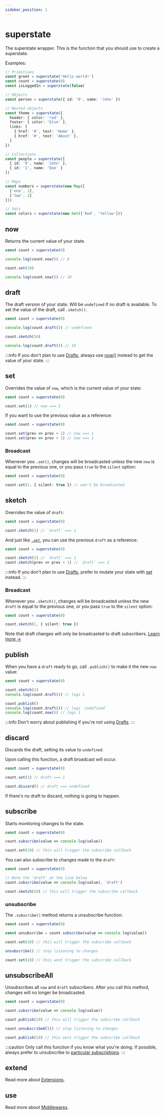 ```yaml
---
sidebar_position: 1
---
```


# superstate

The superstate wrapper. This is the function that you should use to create a superstate.

Examples:

```typescript
// Primitives
const greet = superstate('Hello world!')
const count = superstate(0)
const isLoggedIn = superstate(false)

// Objects
const person = superstate({ id: '0', name: 'John' })

// Nested objects
const theme = superstate({
  header: { color: 'red' },
  footer: { color: 'blue' },
  links: [
    { href: '#', text: 'Home' },
    { href: '#', text: 'About' },
  ]
})

// Collections
const people = superstate([
  { id: '0', name: 'John' },
  { id: '1', name: 'Doe' }
])

// Maps
const numbers = superstate(new Map([
  ['one', 1],
  ['two', 2]
]))

// Sets
const colors = superstate(new Set(['Red', 'Yellow']))
```


## now

Returns the current value of your state.

```ts
const count = superstate(0)

console.log(count.now()) // 0

count.set(10)

console.log(count.now()) // 10
```

## draft

The draft version of your state. Will be `undefined` if no draft is available. To set the value of the draft, call `.sketch()`.

```ts
const count = superstate(0)

console.log(count.draft()) // undefined

count.sketch(10)

console.log(count.draft()) // 10
```

:::info
If you don't plan to use [Drafts](/getting-started/drafts), always use [now()](#now) instead to get the value of your state.
:::

## set

Overrides the value of `now`, which is the current value of your state:

```typescript
const count = superstate(0)

count.set(1) // now === 1
```

If you want to use the previous value as a reference:

```typescript
const count = superstate(0)

count.set(prev => prev + 1) // now === 1
count.set(prev => prev + 1) // now === 2
```

### Broadcast

Whenever you `.set()`, changes will be broadcasted unless the new `now` is equal to the previous one,
or you pass `true` to the `silent` option:

```typescript
const count = superstate(0)

count.set(1, { silent: true }) // won't be broadcasted
```

## sketch

Overrides the value of `draft`:

```ts
const count = superstate(0)

count.sketch(1) // `draft` === 1
```

And just like [`.set`](#set), you can use the previous `draft` as a reference:

```ts
const count = superstate(0)

count.sketch(1) // `draft` === 1
count.sketch(prev => prev + 1) // `draft` === 2
```

:::info
If you don't plan to use [Drafts](/getting-started/drafts), prefer to mutate your state with [set](#set) instead.
:::

### Broadcast

Whenever you `.sketch()`, changes will be broadcasted unless the new `draft` is equal to the previous one,
or you pass `true` to the `silent` option:

```ts
const count = superstate(0)

count.sketch(1, { silent: true })
```

Note that draft changes will only be broadcasted to draft subscribers. [Learn more &rarr;](/advanced/broadcasting#subscribing-to-changes)

## publish

When you have a `draft` ready to go, call `.publish()` to make it the new `now` value:

```ts
const count = superstate(0)

count.sketch(1)
console.log(count.draft()) // logs 1

count.publish()
console.log(count.draft()) // logs `undefined`
console.log(count.now()) // logs 1
```

:::info
Don't worry about publishing if you're not using [Drafts](/getting-started/drafts).
:::

## discard

Discards the draft, setting its value to `undefined`.

Upon calling this function, a draft broadcast will occur.

```ts
const count = superstate(0)

count.set(1) // draft === 1

count.discard() // draft === undefined
```

If there's no draft to discard, nothing is going to happen.

## subscribe

Starts monitoring changes to the state.

```ts
const count = superstate(0)

count.subscribe(value => console.log(value))

count.set(10) // this will trigger the subscribe callback
```

You can also subscribe to changes made to the `draft`:

```ts {3-4}
const count = superstate(0)

// Note the 'draft' at the line below
count.subscribe(value => console.log(value), 'draft')

count.sketch(10) // this will trigger the subscribe callback
```

### unsubscribe

The `.subscribe()` method returns a unsubscribe function:

```ts
const count = superstate(0)

const unsubscribe = count.subscribe(value => console.log(value))

count.set(10) // this will trigger the subscribe callback

unsubscribe() // stop listening to changes

count.set(10) // this wont trigger the subscribe callback
```

## unsubscribeAll

Unsubscribes all `now` and `draft` subscribers.
After you call this method, changes will no longer be broadcasted.

```ts
const count = superstate(0)

count.subscribe(value => console.log(value))

count.publish(10) // this will trigger the subscribe callback

count.unsubscribeAll() // stop listening to changes

count.publish(10) // this wont trigger the subscribe callback
```

:::caution
Only call this function if you know what you're doing. If possible, always prefer to unsubscribe
to [particular subscriptions](#unsubscribe).
:::

## extend

Read more about [Extensions](/getting-started/extensions).

## use

Read more about [Middlewares](/advanced/middlewares).
